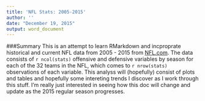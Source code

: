 ```yaml
---
title: 'NFL Stats: 2005-2015'
author: ''
date: "December 19, 2015"
output: word_document
---
```


###Summary
This is an attempt to learn RMarkdown and incproprate historical and current NFL data from 2005 - 2015 from [NFL.com](http://www.nfl.com/stats/team). The data consists of `r ncol(stats)` offensive and defensive variables by season for each of the 32 teams in the NFL, which comes to `r nrow(stats)` observations of each variable. This analyss will (hopefully) consist of plots and tables and hopefully some intereting trends I discover as I work through this stuff. I'm really just interested in seeing how this doc will change and update as the 2015 regular season progresses.